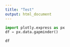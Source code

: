 ```yaml
---
title: "Test"
output: html_document
---
```



```python
import plotly.express as px
df = px.data.gapminder()
```
```python
df
```

